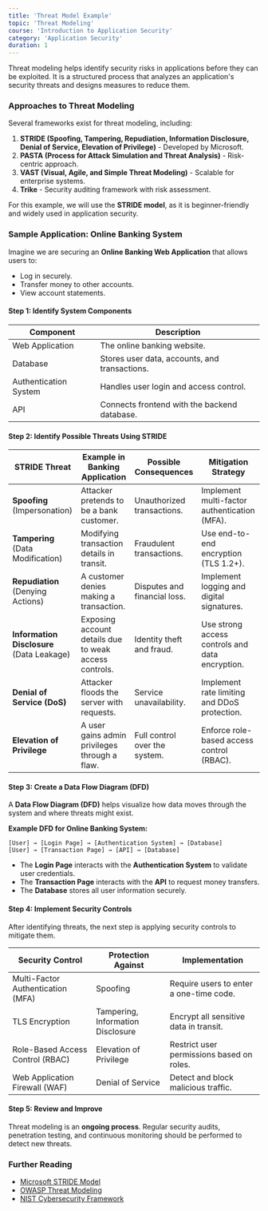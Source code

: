 ```yaml
---
title: 'Threat Model Example'
topic: 'Threat Modeling'
course: 'Introduction to Application Security'
category: 'Application Security'
duration: 1
---
```


Threat modeling helps identify security risks in applications before they can be exploited. It is a structured process that analyzes an application's security threats and designs measures to reduce them.

### Approaches to Threat Modeling

Several frameworks exist for threat modeling, including:

1. **STRIDE (Spoofing, Tampering, Repudiation, Information Disclosure, Denial of Service, Elevation of Privilege)** - Developed by Microsoft.
2. **PASTA (Process for Attack Simulation and Threat Analysis)** - Risk-centric approach.
3. **VAST (Visual, Agile, and Simple Threat Modeling)** - Scalable for enterprise systems.
4. **Trike** - Security auditing framework with risk assessment.

For this example, we will use the **STRIDE model**, as it is beginner-friendly and widely used in application security.

### Sample Application: Online Banking System

Imagine we are securing an **Online Banking Web Application** that allows users to:

- Log in securely.
- Transfer money to other accounts.
- View account statements.

#### **Step 1: Identify System Components**

| Component | Description |
|-----------|-------------|
| Web Application | The online banking website. |
| Database | Stores user data, accounts, and transactions. |
| Authentication System | Handles user login and access control. |
| API | Connects frontend with the backend database. |

#### **Step 2: Identify Possible Threats Using STRIDE**

| STRIDE Threat | Example in Banking Application | Possible Consequences | Mitigation Strategy |
|--------------|--------------------------------|-----------------------|----------------------|
| **Spoofing** (Impersonation) | Attacker pretends to be a bank customer. | Unauthorized transactions. | Implement multi-factor authentication (MFA). |
| **Tampering** (Data Modification) | Modifying transaction details in transit. | Fraudulent transactions. | Use end-to-end encryption (TLS 1.2+). |
| **Repudiation** (Denying Actions) | A customer denies making a transaction. | Disputes and financial loss. | Implement logging and digital signatures. |
| **Information Disclosure** (Data Leakage) | Exposing account details due to weak access controls. | Identity theft and fraud. | Use strong access controls and data encryption. |
| **Denial of Service (DoS)** | Attacker floods the server with requests. | Service unavailability. | Implement rate limiting and DDoS protection. |
| **Elevation of Privilege** | A user gains admin privileges through a flaw. | Full control over the system. | Enforce role-based access control (RBAC). |

#### **Step 3: Create a Data Flow Diagram (DFD)**

A **Data Flow Diagram (DFD)** helps visualize how data moves through the system and where threats might exist.

**Example DFD for Online Banking System:**

```plaintext
[User] → [Login Page] → [Authentication System] → [Database]
[User] → [Transaction Page] → [API] → [Database]
```

- The **Login Page** interacts with the **Authentication System** to validate user credentials.
- The **Transaction Page** interacts with the **API** to request money transfers.
- The **Database** stores all user information securely.

#### **Step 4: Implement Security Controls**

After identifying threats, the next step is applying security controls to mitigate them.

| Security Control | Protection Against | Implementation |
|-----------------|------------------|---------------|
| Multi-Factor Authentication (MFA) | Spoofing | Require users to enter a one-time code. |
| TLS Encryption | Tampering, Information Disclosure | Encrypt all sensitive data in transit. |
| Role-Based Access Control (RBAC) | Elevation of Privilege | Restrict user permissions based on roles. |
| Web Application Firewall (WAF) | Denial of Service | Detect and block malicious traffic. |

#### **Step 5: Review and Improve**

Threat modeling is an **ongoing process**. Regular security audits, penetration testing, and continuous monitoring should be performed to detect new threats.

### Further Reading

- [Microsoft STRIDE Model](https://docs.microsoft.com/en-us/azure/security/develop/threat-modeling-tool)
- [OWASP Threat Modeling](https://owasp.org/www-project-threat-modeling/)
- [NIST Cybersecurity Framework](https://www.nist.gov/cyberframework)
